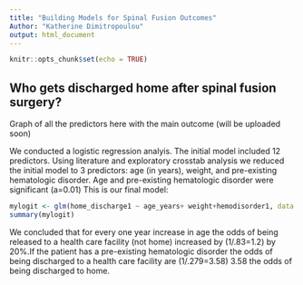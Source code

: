 ```yaml
---
title: "Building Models for Spinal Fusion Outcomes"
Author: "Katherine Dimitropoulou"
output: html_document
---
```


```r
knitr::opts_chunk$set(echo = TRUE)
```

## Who gets discharged home after spinal fusion surgery?

Graph of all the predictors here with the main outcome (will be uploaded soon)

We conducted a logistic regression analyis. The initial model included 12 predictors. Using literature and exploratory crosstab analysis we reduced the initial model to 3 predictors: age (in years), weight, and pre-existing hematologic disorder. Age and pre-existing hematologic disorder were significant (a=0.01)
This is our final model:
```r
mylogit <- glm(home_discharge1 ~ age_years+ weight+hemodisorder1, data = model_data, family = "binomial")
summary(mylogit)
```
We concluded that for every one year increase in age the odds of being released to a health care facility (not home) increased by (1/.83=1.2) by 20%.If the patient has a  pre-existing hematologic disorder the odds of being discharged to a health care facility are (1/.279=3.58) 3.58 the odds of being discharged to home.

